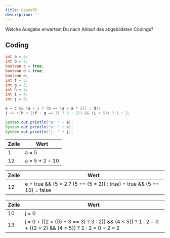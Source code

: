 ```yaml
---
title: Cases05
description: ''
---
```



Welche Ausgabe erwartest Du nach Ablauf des abgebildeten Codings?

## Coding

```java showLineNumbers
int a = 5;
int b = 5;
boolean c = true;
boolean d = true;
boolean e;
int f = 5;
int g = 3;
int h = 2;
int i = 4;
int j = 0;

e = c && (a > 2 ? (b == (a = a * 2)) : d);
j += ((h < ((f - g == 3) ? 3 : 2)) && (i < 5)) ? 1 : 2;

System.out.println("a: " + a);
System.out.println("e: " + e);
System.out.println("j: " + j);
```

<Tabs>
  <TabItem value="a" label="-" default>

  </TabItem>
  <TabItem value="b" label="a">

| Zeile | Wert            |
| ----- | --------------- |
| 1     | a = 5           |
| 12    | a = 5 \* 2 = 10 |

  </TabItem>
  <TabItem value="c" label="e">

| Zeile | Wert                                                                        |
| ----- | --------------------------------------------------------------------------- |
| 12    | e = true && (5 > 2 ? (5 == (5 \* 2)) : true) = true && (5 == 10) = false |

  </TabItem>
  <TabItem value="d" label="j">

| Zeile | Wert                                                                                                     |
| ----- | -------------------------------------------------------------------------------------------------------- |
| 10    | j = 0                                                                                                    |
| 13    | j = 0 + ((2 < ((5 - 3 == 3) ? 3 : 2)) && (4 < 5)) ? 1 : 2 = 0 + ((2 < 2) && (4 < 5)) ? 1 : 2 = 0 + 2 = 2 |

  </TabItem>
</Tabs>
